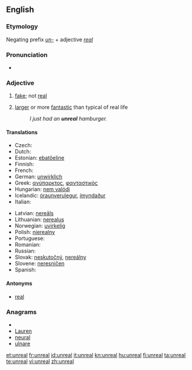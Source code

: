 ==English==

===Etymology===
Negating prefix ''[[un-]]'' + adjective ''[[real]]''

===Pronunciation===
* {{IPA|/ʌnˈriəl/}}

===Adjective===
{{en-adj|more}}

# [[fake]]; not [[real]]
# {{slang}} [[larger]] or more [[fantastic]] than typical of real life
#: ''I just had an '''unreal''' hamburger.''

====Translations====
{{trans-top|fake}}
* Czech: {{t-|cs|neskutečný|m}}
* Dutch: {{t+|nl|onwerkelijk}}
* Estonian: [[ebatõeline]]
* Finnish: {{t-|fi|epätodellinen}}
* French: {{t+|fr|irréel}}
* German: [[unwirklich]]
* Greek: [[ανύπαρκτος]], [[φανταστικός]]
* Hungarian: [[nem valódi]]
* Icelandic: [[óraunverulegur]], [[ímyndaður]]
* Italian: {{t+|it|irreale}}
{{trans-mid}}
* Latvian: [[nereāls]]
* Lithuanian: [[nerealus]]
* Norwegian: [[uvirkelig]]
* Polish: [[nierealny]]
* Portuguese: {{t+|pt|irreal}}
* Romanian: {{t-|ro|nereal}}
* Russian: {{t+|ru|нереальный|tr=nereal'nyi}}
* Slovak: [[neskutočný]], [[nereálny]]
* Slovene: [[neresničen]]
* Spanish: {{t-|es|irreal}}
{{trans-bottom}}

====Antonyms====
* [[real]]

===Anagrams===
* {{alphagram|aelnru}}
* [[Lauren#English|Lauren]]
* [[neural#English|neural]]
* [[ulnare#English|ulnare]]

[[et:unreal]]
[[fr:unreal]]
[[id:unreal]]
[[it:unreal]]
[[kn:unreal]]
[[hu:unreal]]
[[fi:unreal]]
[[ta:unreal]]
[[te:unreal]]
[[vi:unreal]]
[[zh:unreal]]